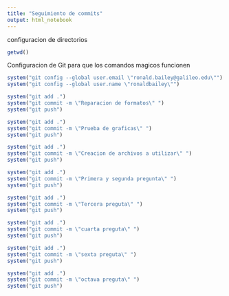 ```yaml
---
title: "Seguimiento de commits"
output: html_notebook
---
```


configuracion de directorios

```r


getwd()

```

Configuracion de Git para que los comandos magicos funcionen


```r
system("git config --global user.email \"ronald.bailey@galileo.edu\"")
system("git config --global user.name \"ronaldbailey\"")

```



```r

system("git add .")
system("git commit -m \"Reparacion de formatos\" ")
system("git push")
```

```r

system("git add .")
system("git commit -m \"Prueba de graficas\" ")
system("git push")
```

```r

system("git add .")
system("git commit -m \"Creacion de archivos a utilizar\" ")
system("git push")
```


```r

system("git add .")
system("git commit -m \"Primera y segunda pregunta\" ")
system("git push")
```





```r

system("git add .")
system("git commit -m \"Tercera preguta\" ")
system("git push")
```





```r

system("git add .")
system("git commit -m \"cuarta preguta\" ")
system("git push")
```







```r

system("git add .")
system("git commit -m \"sexta preguta\" ")
system("git push")
```

```r

system("git add .")
system("git commit -m \"octava preguta\" ")
system("git push")
```














